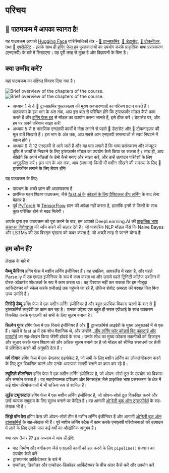 # परिचय

## 🤗 पाठ्यक्रम में आपका स्वागत है!

<Youtube id="00GKzGyWFEs" />

यह पाठ्यक्रम आपको [Hugging Face](https://huggingface.co) पारिस्थितिकी तंत्र - [🤗 ट्रान्सफ़ॉर्मर](https://github.com/huggingface/transformers), [🤗 डेटासेट](https://github.com/huggingface/datasets), [🤗 टोकनीज़र](https://github.com/huggingface/tokenizers), तथा [🤗 एक्सेलेरेट](https://github.com/huggingface/accelerate) - इसके साथ ही [हगिंग फेस हब](https://huggingface.co/models) पुस्तकालयों का उपयोग करके प्राकृतिक भाषा प्रसंस्करण (एनएलपी) के बारे में सिखाएगा। यह पूरी तरह से मुफ़्त है और विज्ञापनों के बिना है।

## क्या उम्मीद करें?

यहां पाठ्यक्रम का संक्षिप्त विवरण दिया गया है।

<div class="flex justify-center">
    <img class="block dark:hidden" src="https://huggingface.co/datasets/huggingface-course/documentation-images/resolve/main/en/chapter1/summary.svg" alt="Brief overview of the chapters of the course.">
    <img class="hidden dark:block" src="https://huggingface.co/datasets/huggingface-course/documentation-images/resolve/main/en/chapter1/summary-dark.svg" alt="Brief overview of the chapters of the course.">
</div>

- अध्याय 1 से 4 🤗 ट्रान्सफ़ॉर्मर पुस्तकालय की मुख्य अवधारणाओं का परिचय प्रदान करते हैं। पाठ्यक्रम के इस भाग के अंत तक, आप इस बात से परिचित होंगे कि ट्रांसफार्मर मॉडल कैसे काम करते हैं और [हगिंग फेस हब](https://huggingface.co/models) से मॉडल का उपयोग करना जानते हैं, इसे ठीक करें। डेटासेट पर, और हब पर अपने परिणाम साझा करें!
- अध्याय 5 से 8 क्लासिक एनएलपी कार्यों में गोता लगाने से पहले 🤗 डेटासेट और 🤗 टोकनाइज़र की मूल बातें सिखाते हैं। इस भाग के अंत तक, आप सबसे आम एनएलपी समस्याओं से स्वयं निपटने में सक्षम होंगे।
- अध्याय 9 से 12 एनएलपी से आगे जाते हैं और यह पता लगाते हैं कि भाषा प्रसंस्करण और कंप्यूटर दृष्टि में कार्यों से निपटने के लिए ट्रांसफार्मर मॉडल का उपयोग कैसे किया जा सकता है। साथ ही, आप सीखेंगे कि अपने मॉडलों के डेमो कैसे बनाएं और साझा करें, और उन्हें उत्पादन परिवेशों के लिए अनुकूलित करें। इस भाग के अंत तक, आप (लगभग) किसी भी मशीन सीखने की समस्या के लिए 🤗 ट्रांसफॉर्मर लगाने के लिए तैयार होंगे!

यह पाठ्यक्रम के लिए:

* पायथन के अच्छे ज्ञान की आवश्यकता है
* प्रारंभिक गहन शिक्षण पाठ्यक्रम, जैसे [fast.ai के](https://www.fast.ai/) [कोडर्स के लिए प्रैक्टिकल डीप लर्निंग](https://course.fast.ai/) के बाद लेना बेहतर है। 
* पूर्व [PyTorch](https://pytorch.org/) या [TensorFlow](https://www.tensorflow.org/) ज्ञान की अपेक्षा नहीं करता है, हालांकि इनमें से किसी के साथ कुछ परिचित होने से मदद मिलेगी।

आपके द्वारा इस पाठ्यक्रम को पूरा करने के बाद, हम आपको DeepLearning.AI की [प्राकृतिक भाषा संसाधन विशेषज्ञता](https://www.coursera.org/specializations/natural-language-processing?utm_source=deeplearning-ai&utm_medium=institutes&utm_campaign=20211011-nlp-2-hugging_face-page-nlp-refresh) की जाँच करने की सलाह देते हैं। जो पारंपरिक NLP मॉडल जैसे कि Naive Bayes और LSTMs की एक विस्तृत श्रृंखला को कवर करता है, जो अच्छी तरह से जानने योग्य हैं!

## हम कौन हैं?

लेखक के बारे में:

**मैथ्यू कैरिगन** हगिंग फेस में मशीन लर्निंग इंजीनियर हैं। वह डबलिन, आयरलैंड में रहता है, और पहले Parse.ly में एक एमएल इंजीनियर के रूप में काम करता था और उससे पहले ट्रिनिटी कॉलेज डबलिन में पोस्ट-डॉक्टरेट शोधकर्ता के रूप में काम करता था। वह विश्वास नहीं कर सकता कि हम मौजूदा आर्किटेक्चर को स्केल करके एजीआई तक पहुंचने जा रहे हैं, लेकिन रोबोट अमरता की परवाह किए बिना उच्च उम्मीदें हैं।

**लिसेंड्रे डेब्यू** हगिंग फेस में एक मशीन लर्निंग इंजीनियर है और बहुत प्रारंभिक विकास चरणों के बाद से 🤗 ट्रांसफॉर्मर्स लाइब्रेरी पर काम कर रहा है। उनका उद्देश्य एक बहुत ही सरल एपीआई के साथ उपकरण विकसित करके एनएलपी को सभी के लिए सुलभ बनाना है।

**सिल्वेन गुगर** हगिंग फेस में एक रिसर्च इंजीनियर हैं और 🤗 ट्रान्सफ़ॉर्मर्स लाइब्रेरी के मुख्य अनुरक्षकों में से एक हैं। पहले वे fast.ai में एक शोध वैज्ञानिक थे, और उन्होंने _[डीप लर्निंग फॉर कोडर्स विद फास्टाई और पायटॉर्च](https://learning.oreilly.com/library/view/deep-learning-for/9781492045519/) का सह-लेखन किया जेरेमी हॉवर्ड के साथ। उनके शोध का मुख्य फोकस तकनीकों को डिजाइन और सुधार करके गहन शिक्षण को और अधिक सुलभ बनाने पर है जो मॉडल को सीमित संसाधनों पर तेजी से प्रशिक्षित करने की अनुमति देता है।

**मर्व नोयान** हगिंग फेस में एक डेवलपर एडवोकेट है, जो सभी के लिए मशीन लर्निंग का लोकतंत्रीकरण करने के लिए टूल विकसित करने और उनके आसपास सामग्री बनाने पर काम कर रहे है।

**ल्यूसिले शाॅलनियर** हगिंग फेस में एक मशीन लर्निंग इंजीनियर है, जो ओपन-सोर्स टूल के उपयोग का विकास और समर्थन करता है। वह सहयोगात्मक प्रशिक्षण और बिगसाइंस जैसे प्राकृतिक भाषा प्रसंस्करण के क्षेत्र में कई शोध परियोजनाओं में भी सक्रिय रूप से शामिल हैं।

**लुईस ट्यूनस्टाल** हगिंग फेस में एक मशीन लर्निंग इंजीनियर है, जो ओपन-सोर्स टूल विकसित करने और उन्हें व्यापक समुदाय के लिए सुलभ बनाने पर केंद्रित है। वह आगामी [ओ'रेली बुक ऑन ट्रांसफॉर्मर्स](https://www.oreilly.com/library/view/natural-language-processing/9781098103231/) के सह-लेखक भी हैं।

**लिंड्रो वॉन वेरा** हगिंग फेस की ओपन-सोर्स टीम में मशीन लर्निंग इंजीनियर हैं और आगामी [ओ'रेली बुक ऑन ट्रांसफॉर्मर्स](https://www.oreilly.com/library/view/natural-language-processing/9781098103231/) के सह-लेखक भी हैं। पूरे मशीन लर्निंग स्टैक में काम करके एनएलपी परियोजनाओं को उत्पादन में लाने के लिए उनके पास कई वर्षों का औद्योगिक अनुभव है।

क्या आप तैयार हैं? इस अध्याय में आप सीखेंगे:
* पाठ निर्माण और वर्गीकरण जैसे एनएलपी कार्यों को हल करने के लिए `pipeline()` फ़ंक्शन का उपयोग कैसे करें
* ट्रांसफार्मर आर्किटेक्चर के बारे में
* एन्कोडर, डिकोडर और एन्कोडर-डिकोडर आर्किटेक्चर के बीच अंतर कैसे करें और उपयोग करें

